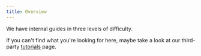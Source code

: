 ```yaml
---
title: Overview
---
```


We have internal guides in three levels of difficulty.

If you can't find what you're looking for here, maybe take a look at our third-party [tutorials](/tutorials) page.
